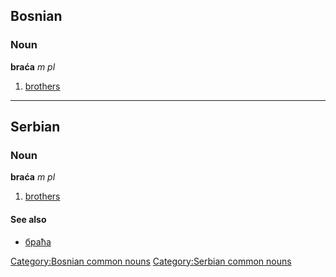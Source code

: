 ==Bosnian==
===Noun===
'''braća''' ''m pl''
#[[brothers]]
[[Category:Bosnian common nouns]]
----
==Serbian==
===Noun===
'''braća''' ''m pl''
#[[brothers]]
====See also====
*[[браћа]]
[[Category:Serbian common nouns]]